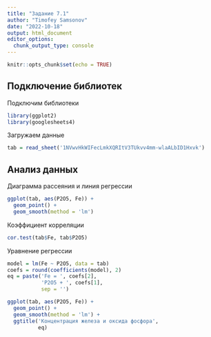 ```yaml
---
title: "Задание 7.1"
author: "Timofey Samsonov"
date: "2022-10-18"
output: html_document
editor_options: 
  chunk_output_type: console
---
```


```r
knitr::opts_chunk$set(echo = TRUE)
```

## Подключение библиотек

Подключим библиотеки

```r
library(ggplot2)
library(googlesheets4)
```

Загружаем данные
```r
tab = read_sheet('1NVwvHkWIFecLmkXQRItV3TUkvv4mm-wlaALbID1Hxvk')
```

## Анализ данных

Диаграмма рассеяния и линия регрессии
```r
ggplot(tab, aes(P2O5, Fe)) +
  geom_point() +
  geom_smooth(method = 'lm')
```

Коэффициент корреляции
```r
cor.test(tab$Fe, tab$P2O5)
```

Уравнение регрессии
```r
model = lm(Fe ~ P2O5, data = tab)
coefs = round(coefficients(model), 2)
eq = paste('Fe = ', coefs[2], 
           'P2O5 + ', coefs[1],
           sep = '')

ggplot(tab, aes(P2O5, Fe)) +
  geom_point() +
  geom_smooth(method = 'lm') +
  ggtitle('Концентрация железа и оксида фосфора',
          eq)
```




